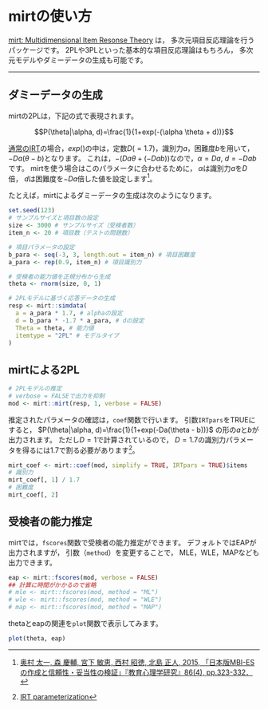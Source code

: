 # mirtの使い方

[mirt: Multidimensional Item Resonse Theory](https://cran.r-project.org/web/packages/mirt/index.html) は，
多次元項目反応理論を行うパッケージです。
2PLや3PLといった基本的な項目反応理論はもちろん，
多次元モデルやダミーデータの生成も可能です。

---

## ダミーデータの生成
mirtの2PLは，下記の式で表現されます。

$$P(\theta|\alpha, d)=\frac{1}{1+exp(-(\alpha \theta + d))}$$

[通常のIRT](irt_2pl.qmd)の場合，$exp()$の中は，定数$D(=1.7)$，識別力$a$，困難度$b$を用いて，
$-Da(\theta - b)$となります。
これは，$-(Da\theta + (-Dab))$なので，$\alpha = Da$, $d = -Dab$です。
mirtを使う場合はこのパラメータに合わせるために，
$\alpha$は識別力$a$を$D$倍，
$d$は困難度を$-Da$倍した値を設定します[^1]。

[^1]: [奥村 太一, 森 慶輔, 宮下 敏恵, 西村 昭徳, 北島 正人, 2015, 「日本版MBI-ESの作成と信頼性・妥当性の検証」『教育心理学研究』86(4), pp.323-332．](https://www.jstage.jst.go.jp/article/jjpsy/86/4/86_86.14213/_article/-char/ja)

たとえば，mirtによるダミーデータの生成は次のようになります。

```r
set.seed(123)
# サンプルサイズと項目数の設定
size <- 3000 # サンプルサイズ（受検者数）
item_n <- 20 # 項目数（テストの問題数）

# 項目パラメータの設定
b_para <- seq(-3, 3, length.out = item_n) # 項目困難度
a_para <- rep(0.9, item_n) # 項目識別力

# 受検者の能力値を正規分布から生成
theta <- rnorm(size, 0, 1)

# 2PLモデルに基づく応答データの生成
resp <- mirt::simdata(
  a = a_para * 1.7, # alphaの設定
  d = b_para * -1.7 * a_para, # dの設定
  Theta = theta, # 能力値
  itemtype = "2PL" # モデルタイプ
)
```


## mirtによる2PL

```r
# 2PLモデルの推定
# verbose = FALSEで出力を抑制
mod <- mirt::mirt(resp, 1, verbose = FALSE)
```

推定されたパラメータの確認は，`coef`関数で行います。
引数`IRTpars`をTRUEにすると，
$P(\theta|\alpha, d)=\frac{1}{1+exp(-Da(\theta - b))}$
の形の$a$と$b$が出力されます。
ただし$D=1$で計算されているので，
$D=1.7$の識別力パラメータを得るには1.7で割る必要があります[^2]。

[^2]: [IRT parameterization](https://embracingheterogeneity.github.io/website/01a_LR.html#the-mirt-version)


```r
mirt_coef <- mirt::coef(mod, simplify = TRUE, IRTpars = TRUE)$items
# 識別力
mirt_coef[, 1] / 1.7
# 困難度
mirt_coef[, 2]
```

## 受検者の能力推定
mirtでは，`fscores`関数で受検者の能力推定ができます。
デフォルトではEAPが出力されますが，
引数（`method`）を変更することで，
MLE，WLE，MAPなども出力できます。

```r
eap <- mirt::fscores(mod, verbose = FALSE)
## 計算に時間がかかるので省略
# mle <- mirt::fscores(mod, method = "ML")
# wle <- mirt::fscores(mod, method = "WLE")
# map <- mirt::fscores(mod, method = "MAP")
```

thetaとeapの関連を`plot`関数で表示してみます。


```r
plot(theta, eap)
```



